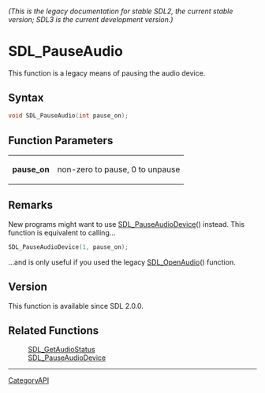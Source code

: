 ====== (This is the legacy documentation for stable SDL2, the current stable version; SDL3 is the current development version.) ======
= SDL_PauseAudio =

This function is a legacy means of pausing the audio device.

== Syntax ==

<syntaxhighlight lang='c'>
void SDL_PauseAudio(int pause_on);
</syntaxhighlight>

== Function Parameters ==

{|
|'''pause_on'''
|non-zero to pause, 0 to unpause
|}

== Remarks ==

New programs might want to use [[SDL_PauseAudioDevice]]() instead. This
function is equivalent to calling...

<syntaxhighlight lang='c'>
SDL_PauseAudioDevice(1, pause_on);
</syntaxhighlight>

...and is only useful if you used the legacy [[SDL_OpenAudio]]() function.

== Version ==

This function is available since SDL 2.0.0.

== Related Functions ==

:[[SDL_GetAudioStatus]]
:[[SDL_PauseAudioDevice]]

----
[[CategoryAPI]]


